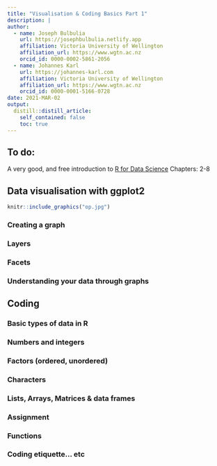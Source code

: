```yaml
---
title: "Visualisation & Coding Basics Part 1"
description: |
author:
  - name: Joseph Bulbulia
    url: https://josephbulbulia.netlify.app
    affiliation: Victoria University of Wellington
    affiliation_url: https://www.wgtn.ac.nz
    orcid_id: 0000-0002-5861-2056
  - name: Johannes Karl
    url: https://johannes-karl.com
    affiliation: Victoria University of Wellington
    affiliation_url: https://www.wgtn.ac.nz
    orcid_id: 0000-0001-5166-0728
date: 2021-MAR-02
output:
  distill::distill_article:
    self_contained: false
    toc: true
---
```




## To do:


A very good, and free introduction to [R for Data Science](https://r4ds.had.co.nz/introduction.html)
Chapters: 2-8 



## Data visualisation with ggplot2


```r
knitr::include_graphics("op.jpg")
```



### Creating a graph


### Layers


### Facets


### Understanding your data through graphs


## Coding

### Basic types of data in R

### Numbers and integers

### Factors (ordered, unordered)

### Characters

### Lists, Arrays, Matrices & data frames

### Assignment

### Functions

### Coding etiquette… etc
